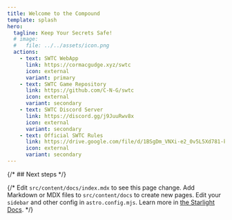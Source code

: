 ```yaml
---
title: Welcome to the Compound
template: splash
hero:
  tagline: Keep Your Secrets Safe!
  # image:
  #   file: ../../assets/icon.png
  actions:
    - text: SWTC WebApp
      link: https://cormacgudge.xyz/swtc
      icon: external
      variant: primary
    - text: SWTC Game Repository
      link: https://github.com/C-N-G/swtc
      icon: external
      variant: secondary
    - text: SWTC Discord Server
      link: https://discord.gg/j9JuuRwv8x
      icon: external
      variant: secondary
    - text: Official SWTC Rules
      link: https://drive.google.com/file/d/1BSgDm_VNXi-e2_0v5L5Xd781-kFyde7k/preview
      icon: external
      variant: secondary
---
```



<LinkCard
  title="Standard Procedure"
  description="Start diving into the game by checking out the first Module!"
  href="/swtcpedia/standard-procedure"
/>
<LinkCard
  title="Concepts"
  description="Or take a deep dive into the game mechanics by looking at the Concepts section!"
  href="/swtcpedia/agent"
/>

{/* ## Next steps */}

{/* <CardGrid>
	<Card title="Update content" icon="pencil">
		Edit `src/content/docs/index.mdx` to see this page change.
	</Card>
	<Card title="Add new content" icon="add-document">
		Add Markdown or MDX files to `src/content/docs` to create new pages.
	</Card>
	<Card title="Configure your site" icon="setting">
		Edit your `sidebar` and other config in `astro.config.mjs`.
	</Card>
	<Card title="Read the docs" icon="open-book">
		Learn more in [the Starlight Docs](https://starlight.astro.build/).
	</Card>
</CardGrid> */}
